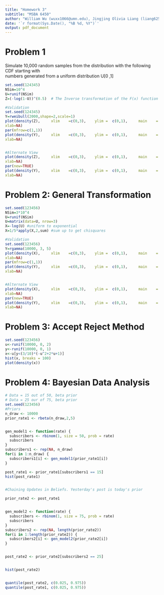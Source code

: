 ---
title: "Homework 3"
subtitle: "MSBA 6450"
author: "William Wu (wuxx1066@umn.edu), Jingjing Olivia Liang (liang625@umn.edu)"
date: '`r format(Sys.Date(), "%B %d, %Y")`'
output: pdf_document
---

# Problem 1
Simulate	10,000	random	samples	from	the	distribution	with	the	following	CDF	starting	with	
numbers	generated	from	a	uniform	distribution	U[0	,1]

```{r}
set.seed(124345)
NSim=10^4
U=runif(NSim)
Z=(-log(1-U))^(0.5)  # The Inverse transformation of the F(x) function

#Validation
set.seed(124345)
Y=rweibull(2000,shape=2,scale=1)
plot(density(Z),	 xlim	 =c(0,3),	 ylim =	 c(0,1),	 main	 =	 "From Uniform",	
xlab=NA)
par(mfrow=c(1,1))
plot(density(Y),	 xlim	 =c(0,3),	 ylim =	 c(0,1),	 main	 =	 "From Weibull",	
xlab=NA)


#Alternate View
plot(density(Z),	 xlim	 =c(0,3),	 ylim =	 c(0,1),	 main	 =	 "",	
xlab=NA)
par(new=TRUE)
plot(density(Y),	 xlim	 =c(0,3),	 ylim =	 c(0,1),	 main	 =	 "",	
xlab=NA)
```


# Problem 2: General Transformation 
```{r}
set.seed(123456)
NSim=3*10^4
U=runif(NSim)
U=matrix(data=U, nrow=3)
X=-log(U) #uniform to exponential
X=1/5*apply(X,2,sum) #sum up to get chisquares

#Validation
set.seed(123456)
Y=rgamma(10000, 3, 5)
plot(density(X),	 xlim	 =c(0,3),	 ylim =	 c(0,1),	 main	 =	 "From Uniform",	
xlab=NA)
par(mfrow=c(1,1))
plot(density(Y),	 xlim	 =c(0,3),	 ylim =	 c(0,1),	 main	 =	 "From Gamma",	
xlab=NA)


#Alternate View
plot(density(X),	 xlim	 =c(0,3),	 ylim =	 c(0,1),	 main	 =	 "",	
xlab=NA)
par(new=TRUE)
plot(density(Y),	 xlim	 =c(0,3),	 ylim =	 c(0,1),	 main	 =	 "",	
xlab=NA)
```


# Problem 3: Accept Reject Method
```{r}
set.seed(123456)
u<-runif(10000, 0, 2)
y<-runif(10000, 0, 1)
x<-u[y<(3/10)*(-u^2+2*u+1)]
hist(x, breaks = 100)
plot(density(x))

```


# Problem 4: Bayesian Data Analysis


```{r}
# Data = 15 out of 50, beta prior
# Data = 25 our of 75, beta prior
set.seed(123456)
#Priors
n_draw <- 10000
prior_rate1 <- rbeta(n_draw,2,5)


gen_model1 <- function(rate) {
  subscribers <- rbinom(1, size = 50, prob = rate)
  subscribers
}
subscribers1 <- rep(NA, n_draw)
for(i in 1:n_draw) {
  subscribers1[i] <- gen_model1(prior_rate1[i])
}

post_rate1 <- prior_rate1[subscribers1 == 15]
hist(post_rate1)


#Chaining Updates in Beliefs. Yesterday's post is today's prior

prior_rate2 <- post_rate1


gen_model2 <- function(rate) {
  subscribers <- rbinom(1, size = 75, prob = rate)
  subscribers
}
subscribers2 <- rep(NA, length(prior_rate2))
for(i in 1:length(prior_rate2)) {
  subscribers2[i] <- gen_model2(prior_rate2[i])
}


post_rate2 <- prior_rate2[subscribers2 == 25] 


hist(post_rate2)


quantile(post_rate2, c(0.025, 0.975))
quantile(post_rate1, c(0.025, 0.975))
```
